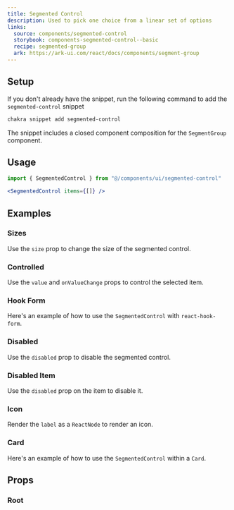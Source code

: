```yaml
---
title: Segmented Control
description: Used to pick one choice from a linear set of options
links:
  source: components/segmented-control
  storybook: components-segmented-control--basic
  recipe: segmented-group
  ark: https://ark-ui.com/react/docs/components/segment-group
---
```


<ExampleTabs name="segmented-control-basic" />

## Setup

If you don't already have the snippet, run the following command to add the
`segmented-control` snippet

```sh
chakra snippet add segmented-control
```

The snippet includes a closed component composition for the `SegmentGroup`
component.

## Usage

```jsx
import { SegmentedControl } from "@/components/ui/segmented-control"
```

```jsx
<SegmentedControl items={[]} />
```

## Examples

### Sizes

Use the `size` prop to change the size of the segmented control.

<ExampleTabs name="segmented-control-with-sizes" />

### Controlled

Use the `value` and `onValueChange` props to control the selected item.

<ExampleTabs name="segmented-control-controlled" />

### Hook Form

Here's an example of how to use the `SegmentedControl` with `react-hook-form`.

<ExampleTabs name="segmented-control-with-hook-form" />

### Disabled

Use the `disabled` prop to disable the segmented control.

<ExampleTabs name="segmented-control-with-disabled" />

### Disabled Item

Use the `disabled` prop on the item to disable it.

<ExampleTabs name="segmented-control-with-disabled-item" />

### Icon

Render the `label` as a `ReactNode` to render an icon.

<ExampleTabs name="segmented-control-with-icon" />

### Card

Here's an example of how to use the `SegmentedControl` within a `Card`.

<ExampleTabs name="segmented-control-in-card" />

## Props

### Root

<PropTable component="SegmentGroup" part="Root" />
